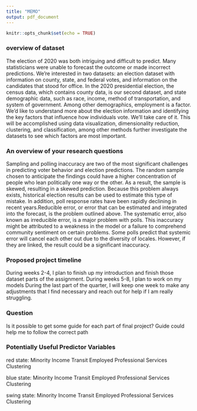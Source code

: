 ```yaml
---
title: "MEMO"
output: pdf_document
---
```


```r
knitr::opts_chunk$set(echo = TRUE)
```

### overview of dataset

The election of 2020 was both intriguing and difficult to predict. Many statisticians were unable to forecast the outcome or made incorrect predictions. We're interested in two datasets: an election dataset with information on county, state, and federal votes, and information on the candidates that stood for office.
In the 2020 presidential election, the census data, which contains county data, is our second dataset, and state demographic data, such as race, income, method of transportation, and system of government. Among other demographics, employment is a factor. We'd like to understand more about the election information and identifying the key factors that influence how individuals vote. We'll take care of it.
This will be accomplished using data visualization, dimensionality reduction, clustering, and classification, among other methods further investigate the datasets to see which factors are most important.


### An overview of your research questions
Sampling and polling inaccuracy are two of the most significant challenges in predicting voter behavior and election predictions. The random sample chosen to anticipate the findings could have a higher concentration of people who lean politically one way or the other. As a result, the sample is skewed, resulting in a skewed prediction. Because this problem always exists, historical election results can be used to estimate this type of mistake. In addition, poll response rates have been rapidly declining in recent years.Reducible error, or error that can be estimated and integrated into the forecast, is the problem outlined above. The systematic error, also known as irreducible error, is a major problem with polls. This inaccuracy might be attributed to a weakness in the model or a failure to comprehend community sentiment on certain problems. Some polls predict that systemic error will cancel each other out due to the diversity of locales. However, if they are linked, the result could be a significant inaccuracy.


### Proposed project timeline


 During weeks 2-4, I plan to finish up my introduction and finish those dataset parts of the assignment. During weeks 5-8, I plan to work on my models  During the last part of the quarter, I will keep one week to make any adjustments that I find necessary and reach out for help if I am really struggling.

### Question
Is it possible to get some guide for each part of final project? Guide could help me to follow the correct path 




### Potentially Useful Predictor Variables

red state:
Minority 
Income
Transit 
Employed
Professional 
Services
Clustering

blue state:
Minority 
Income
Transit 
Employed
Professional 
Services
Clustering

swing state:
Minority 
Income
Transit 
Employed
Professional 
Services
Clustering



















